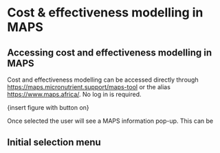 # Cost & effectiveness modelling in MAPS

## Accessing cost and effectiveness modelling in MAPS

Cost and effectiveness modelling can be accessed directly through <https://maps.micronutrient.support/maps-tool> or the alias <https://www.maps.africa/>. No log in is required.

{insert figure with button on}

Once selected the user will see a MAPS information pop-up. This can be

## Initial selection menu

## 
